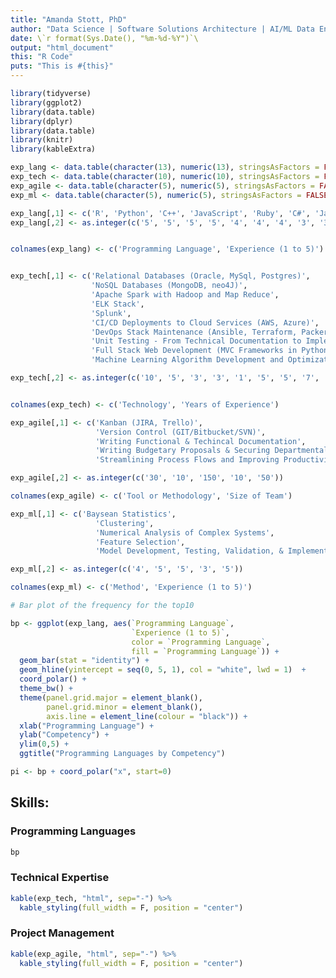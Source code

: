 ```yaml
---
title: "Amanda Stott, PhD"
author: "Data Science | Software Solutions Architecture | AI/ML Data Engineering"
date: \`r format(Sys.Date(), "%m-%d-%Y")`\
output: "html_document"
this: "R Code"
puts: "This is #{this}"
---
```


```r

library(tidyverse)
library(ggplot2)
library(data.table)
library(dplyr)
library(data.table)
library(knitr)
library(kableExtra)

```

```r

exp_lang <- data.table(character(13), numeric(13), stringsAsFactors = FALSE)
exp_tech <- data.table(character(10), numeric(10), stringsAsFactors = FALSE)
exp_agile <- data.table(character(5), numeric(5), stringsAsFactors = FALSE)
exp_ml <- data.table(character(5), numeric(5), stringsAsFactors = FALSE)

exp_lang[,1] <- c('R', 'Python', 'C++', 'JavaScript', 'Ruby', 'C#', 'Java', 'Clojure', 'Erlang', 'Julia', 'Scala', 'Go', 'PHP')
exp_lang[,2] <- as.integer(c('5', '5', '5', '5', '4', '4', '4', '3', '3', '3', '3', '3', '3'))


colnames(exp_lang) <- c('Programming Language', 'Experience (1 to 5)')


exp_tech[,1] <- c('Relational Databases (Oracle, MySql, Postgres)',
                  'NoSQL Databases (MongoDB, neo4J)',
                  'Apache Spark with Hadoop and Map Reduce',
                  'ELK Stack', 
                  'Splunk', 
                  'CI/CD Deployments to Cloud Services (AWS, Azure)',
                  'DevOps Stack Maintenance (Ansible, Terraform, Packer)',
                  'Unit Testing - From Technical Documentation to Implementation',
                  'Full Stack Web Development (MVC Frameworks in Python, C#, Ruby, PHP',
                  'Machine Learning Algorithm Development and Optimization')

exp_tech[,2] <- as.integer(c('10', '5', '3', '3', '1', '5', '5', '7', '10'))


colnames(exp_tech) <- c('Technology', 'Years of Experience')

exp_agile[,1] <- c('Kanban (JIRA, Trello)', 
                   'Version Control (GIT/Bitbucket/SVN)',
                   'Writing Functional & Techincal Documentation', 
                   'Writing Budgetary Proposals & Securing Departmental Funding',
                   'Streamlining Process Flows and Improving Productivity')

exp_agile[,2] <- as.integer(c('30', '10', '150', '10', '50'))

colnames(exp_agile) <- c('Tool or Methodology', 'Size of Team')

exp_ml[,1] <- c('Baysean Statistics', 
                   'Clustering',
                   'Numerical Analysis of Complex Systems', 
                   'Feature Selection',
                   'Model Development, Testing, Validation, & Implementation')

exp_ml[,2] <- as.integer(c('4', '5', '5', '3', '5'))

colnames(exp_ml) <- c('Method', 'Experience (1 to 5)')

# Bar plot of the frequency for the top10

bp <- ggplot(exp_lang, aes(`Programming Language`, 
                           `Experience (1 to 5)`, 
                           color = `Programming Language`,
                           fill = `Programming Language`)) + 
  geom_bar(stat = "identity") + 
  geom_hline(yintercept = seq(0, 5, 1), col = "white", lwd = 1)  +
  coord_polar() +
  theme_bw() + 
  theme(panel.grid.major = element_blank(), 
        panel.grid.minor = element_blank(),
        axis.line = element_line(colour = "black")) +
  xlab("Programming Language") +
  ylab("Competency") +
  ylim(0,5) +
  ggtitle("Programming Languages by Competency")

pi <- bp + coord_polar("x", start=0)

```

## Skills:

### Programming Languages

```r

bp

```

### Technical Expertise 

```r

kable(exp_tech, "html", sep="-") %>%
  kable_styling(full_width = F, position = "center") 

```

### Project Management 

```r

kable(exp_agile, "html", sep="-") %>%
  kable_styling(full_width = F, position = "center") 

```

